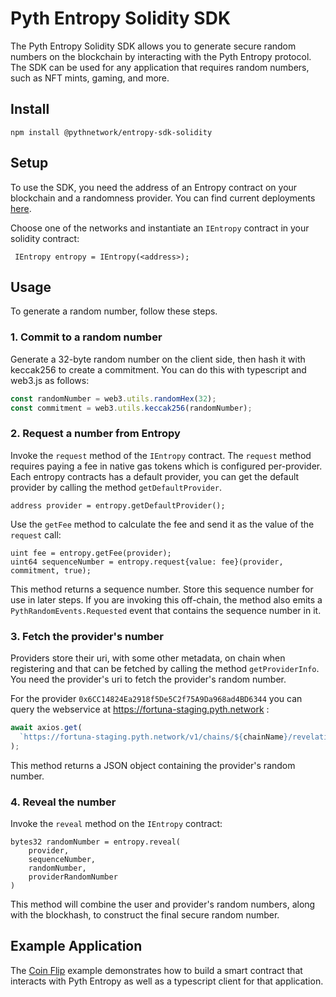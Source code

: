 # Pyth Entropy Solidity SDK

The Pyth Entropy Solidity SDK allows you to generate secure random numbers on the blockchain by
interacting with the Pyth Entropy protocol.
The SDK can be used for any application that requires random numbers, such as NFT mints, gaming, and more.

## Install

```shell
npm install @pythnetwork/entropy-sdk-solidity
```

## Setup

To use the SDK, you need the address of an Entropy contract on your blockchain and a randomness provider.
You can find current deployments [here](evm.mdx).

Choose one of the networks and instantiate an `IEntropy` contract in your solidity contract:

```solidity
 IEntropy entropy = IEntropy(<address>);
```

## Usage

To generate a random number, follow these steps.

### 1. Commit to a random number

Generate a 32-byte random number on the client side, then hash it with keccak256 to create a commitment.
You can do this with typescript and web3.js as follows:

```typescript
const randomNumber = web3.utils.randomHex(32);
const commitment = web3.utils.keccak256(randomNumber);
```

### 2. Request a number from Entropy

Invoke the `request` method of the `IEntropy` contract.
The `request` method requires paying a fee in native gas tokens which is configured per-provider.
Each entropy contracts has a default provider, you can get the default provider by calling the method `getDefaultProvider`.

```solidity
address provider = entropy.getDefaultProvider();
```

Use the `getFee` method to calculate the fee and send it as the value of the `request` call:

```solidity
uint fee = entropy.getFee(provider);
uint64 sequenceNumber = entropy.request{value: fee}(provider, commitment, true);
```

This method returns a sequence number. Store this sequence number for use in later steps.
If you are invoking this off-chain, the method also emits a `PythRandomEvents.Requested` event that contains the sequence number in it.

### 3. Fetch the provider's number
Providers store their uri, with some other metadata, on chain when registering and that can be fetched by calling the method `getProviderInfo`.
You need the provider's uri to fetch the provider's random number. 

For the provider `0x6CC14824Ea2918f5De5C2f75A9Da968ad4BD6344` you can query the webservice at https://fortuna-staging.pyth.network :

```typescript
await axios.get(
  `https://fortuna-staging.pyth.network/v1/chains/${chainName}/revelations/${sequenceNumber}`
);
```

This method returns a JSON object containing the provider's random number.

### 4. Reveal the number

Invoke the `reveal` method on the `IEntropy` contract:

```solidity
bytes32 randomNumber = entropy.reveal(
    provider,
    sequenceNumber,
    randomNumber,
    providerRandomNumber
)
```

This method will combine the user and provider's random numbers, along with the blockhash, to construct the final secure random number.

## Example Application

The [Coin Flip](https://github.com/pyth-network/pyth-crosschain/tree/main/target_chains/ethereum/examples/coin_flip) example demonstrates how to build a smart contract that
interacts with Pyth Entropy as well as a typescript client for that application.
